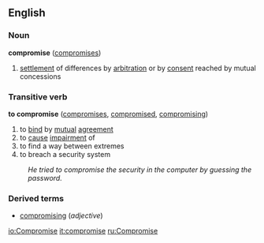 {{Wikipedia}}
==English==
===Noun===
'''compromise''' ([[compromises]])

#[[settlement]] of differences by [[arbitration]] or by [[consent]] reached by mutual concessions

===Transitive verb===
'''to compromise''' ([[compromises]], [[compromised]], [[compromising]])

#to [[bind]] by [[mutual]] [[agreement]] 
#to [[cause]] [[impairment]] of
#to find a way between extremes
#to breach a security system
:''He tried to compromise the security in the computer by guessing the password.''

===Derived terms===
*[[compromising]] (''adjective'')

[[io:Compromise]]
[[it:compromise]]
[[ru:Compromise]]